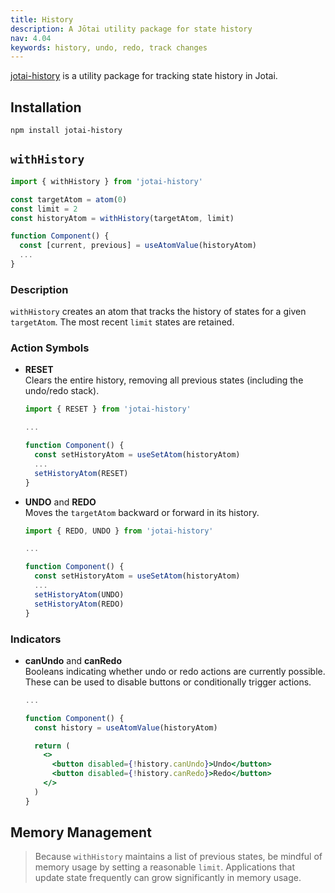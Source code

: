 ```yaml
---
title: History
description: A Jōtai utility package for state history
nav: 4.04
keywords: history, undo, redo, track changes
---
```


[jotai-history](https://github.com/jotaijs/jotai-history) is a utility package for tracking state history in Jotai.

## Installation

```
npm install jotai-history
```

## `withHistory`

```js
import { withHistory } from 'jotai-history'

const targetAtom = atom(0)
const limit = 2
const historyAtom = withHistory(targetAtom, limit)

function Component() {
  const [current, previous] = useAtomValue(historyAtom)
  ...
}
```

### Description

`withHistory` creates an atom that tracks the history of states for a given `targetAtom`. The most recent `limit` states are retained.

### Action Symbols

- **RESET**  
  Clears the entire history, removing all previous states (including the undo/redo stack).

  ```js
  import { RESET } from 'jotai-history'

  ...

  function Component() {
    const setHistoryAtom = useSetAtom(historyAtom)
    ...
    setHistoryAtom(RESET)
  }
  ```

- **UNDO** and **REDO**  
  Moves the `targetAtom` backward or forward in its history.

  ```js
  import { REDO, UNDO } from 'jotai-history'

  ...

  function Component() {
    const setHistoryAtom = useSetAtom(historyAtom)
    ...
    setHistoryAtom(UNDO)
    setHistoryAtom(REDO)
  }
  ```

### Indicators

- **canUndo** and **canRedo**  
  Booleans indicating whether undo or redo actions are currently possible. These can be used to disable buttons or conditionally trigger actions.

  ```jsx
  ...

  function Component() {
    const history = useAtomValue(historyAtom)

    return (
      <>
        <button disabled={!history.canUndo}>Undo</button>
        <button disabled={!history.canRedo}>Redo</button>
      </>
    )
  }
  ```

<CodeSandbox id="g6qj3q" />

## Memory Management

> Because `withHistory` maintains a list of previous states, be mindful of memory usage by setting a reasonable `limit`. Applications that update state frequently can grow significantly in memory usage.
